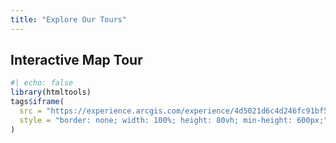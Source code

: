 ---
title: "Explore Our Tours"
---

## Interactive Map Tour

```{r}
#| echo: false
library(htmltools)
tags$iframe(
  src = "https://experience.arcgis.com/experience/4d5021d6c4d246fc91bf542576df7a39",
  style = "border: none; width: 100%; height: 80vh; min-height: 600px;"
)
```